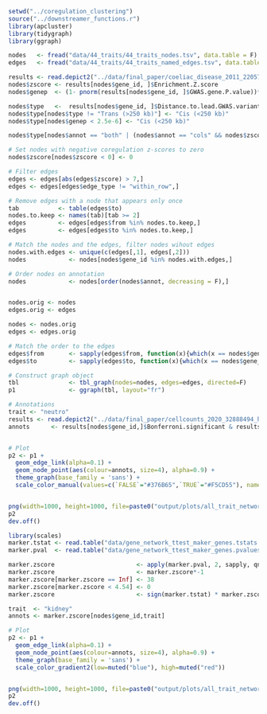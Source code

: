 ```r
setwd("../coregulation_clustering")
source("../downstreamer_functions.r")
library(apcluster)
library(tidygraph)
library(ggraph)

nodes   <- fread("data/44_traits/44_traits_nodes.tsv", data.table = F)
edges   <- fread("data/44_traits/44_traits_named_edges.tsv", data.table = F)

results <- read.depict2("../data/final_paper/coeliac_disease_2011_22057235_hg19_enrichtments.xlsx", potential_traits = c("GenePrioritization"))$GenePrioritization
nodes$zscore <- results[nodes$gene_id, ]$Enrichment.Z.score
nodes$genep  <- (1- pnorm(results[nodes$gene_id, ]$GWAS.gene.P.value))*2

nodes$type   <-  results[nodes$gene_id, ]$Distance.to.lead.GWAS.variant
nodes$type[nodes$type != "Trans (>250 kb)"] <- "Cis (<250 kb)"
nodes$type[nodes$genep < 2.5e-6] <- "Cis (<250 kb)"

nodes$type[nodes$annot == "both" | (nodes$annot == "cols" && nodes$zscore > 4.5)] <- "Both"

# Set nodes with negative coregulation z-scores to zero
nodes$zscore[nodes$zscore < 0] <- 0

# Filter edges
edges <- edges[abs(edges$zscore) > 7,]
edges <- edges[edges$edge_type != "within_row",]

# Remove edges with a node that appears only once
tab           <- table(edges$to)
nodes.to.keep <- names(tab)[tab >= 2]
edges         <- edges[edges$from %in% nodes.to.keep,] 
edges         <- edges[edges$to %in% nodes.to.keep,] 

# Match the nodes and the edges, filter nodes wihout edges
nodes.with.edges <- unique(c(edges[,1], edges[,2]))
nodes            <- nodes[nodes$gene_id %in% nodes.with.edges,]

# Order nodes on annotation
nodes            <- nodes[order(nodes$annot, decreasing = F),]


nodes.orig <- nodes
edges.orig <- edges
```

```r
nodes <- nodes.orig
edges <- edges.orig

# Match the order to the edges
edges$from       <- sapply(edges$from, function(x){which(x == nodes$gene_id)})
edges$to         <- sapply(edges$to, function(x){which(x == nodes$gene_id)})

# Construct graph object
tbl              <- tbl_graph(nodes=nodes, edges=edges, directed=F)
p1               <- ggraph(tbl, layout="fr")
```

```r
# Annotations
trait <- "neutro"
results <- read.depict2("../data/final_paper/cellcounts_2020_32888494_hg19_enrichtments_NEU.xlsx", potential_traits = c("GenePrioritization"))$GenePrioritization
annots      <- results[nodes$gene_id,]$Bonferroni.significant & results[nodes$gene_id,]$Enrichment.Z.score > 0


# Plot
p2 <- p1 +
  geom_edge_link(alpha=0.1) +
  geom_node_point(aes(colour=annots, size=4), alpha=0.9) +
  theme_graph(base_family = 'sans') +
  scale_color_manual(values=c(`FALSE`="#376B65",`TRUE`="#F5CD55"), name=paste0("Signif. ", trait)) +


png(width=1000, height=1000, file=paste0("output/plots/all_trait_network_", trait ,".png"))
p2
dev.off()

```


```r
library(scales)
marker.tstat <- read.table("data/gene_network_ttest_maker_genes.tstats.txt", row.names=1, header=T, sep="\t")
marker.pval  <- read.table("data/gene_network_ttest_maker_genes.pvalues.txt", row.names=1, header=T, sep="\t")

marker.zscore                       <- apply(marker.pval, 2, sapply, qnorm)
marker.zscore                       <- marker.zscore*-1
marker.zscore[marker.zscore == Inf] <- 38
marker.zscore[marker.zscore < 4.54] <- 0
marker.zscore                       <- sign(marker.tstat) * marker.zscore

trait  <- "kidney"
annots <- marker.zscore[nodes$gene_id,trait]

# Plot
p2 <- p1 +
  geom_edge_link(alpha=0.1) +
  geom_node_point(aes(colour=annots, size=4), alpha=0.9) +
  theme_graph(base_family = 'sans') +
  scale_color_gradient2(low=muted("blue"), high=muted("red"))


png(width=1000, height=1000, file=paste0("output/plots/all_trait_network_", trait ,".png"))
p2
dev.off()
```


